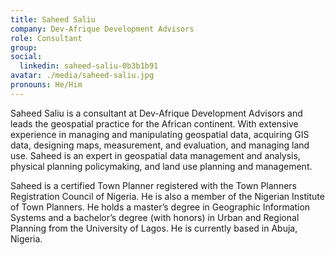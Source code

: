 ```yaml
---
title: Saheed Saliu
company: Dev-Afrique Development Advisors
role: Consultant
group:
social:
  linkedin: saheed-saliu-0b3b1b91
avatar: ./media/saheed-saliu.jpg
pronouns: He/Him
---
```

Saheed Saliu is a consultant at Dev-Afrique Development Advisors and leads the geospatial practice for the African continent. With extensive experience in managing and manipulating geospatial data, acquiring GIS data, designing maps, measurement, and evaluation, and managing land use. Saheed is an expert in geospatial data management and analysis, physical planning policymaking, and land use planning and management.

Saheed is a certified Town Planner registered with the Town Planners Registration Council of Nigeria. He is also a member of the Nigerian Institute of Town Planners. He holds a master’s degree in Geographic Information Systems and a bachelor’s degree (with honors) in Urban and Regional Planning from the University of Lagos. He is currently based in Abuja, Nigeria.